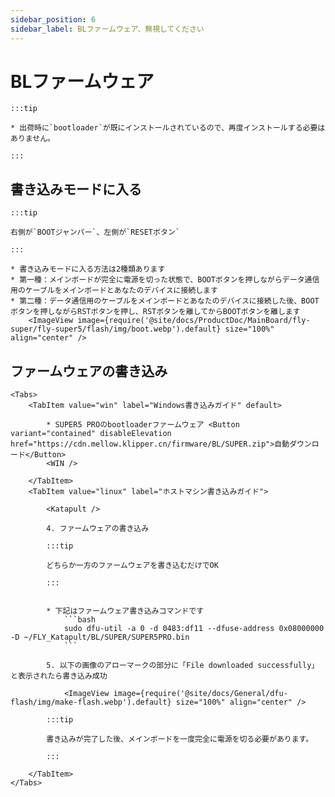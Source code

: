 ```yaml
---
sidebar_position: 6
sidebar_label: BLファームウェア、無視してください
---
```







# BLファームウェア

    :::tip

    * 出荷時に`bootloader`が既にインストールされているので、再度インストールする必要はありません。

    :::

## 書き込みモードに入る

    :::tip

    右側が`BOOTジャンパー`、左側が`RESETボタン`

    :::

    * 書き込みモードに入る方法は2種類あります
    * 第一種：メインボードが完全に電源を切った状態で、BOOTボタンを押しながらデータ通信用のケーブルをメインボードとあなたのデバイスに接続します
    * 第二種：データ通信用のケーブルをメインボードとあなたのデバイスに接続した後、BOOTボタンを押しながらRSTボタンを押し、RSTボタンを離してからBOOTボタンを離します
        <ImageView image={require('@site/docs/ProductDoc/MainBoard/fly-super/fly-super5/flash/img/boot.webp').default} size="100%" align="center" />

## ファームウェアの書き込み
    <Tabs>
        <TabItem value="win" label="Windows書き込みガイド" default>

            * SUPER5 PROのbootloaderファームウェア <Button variant="contained" disableElevation href="https://cdn.mellow.klipper.cn/firmware/BL/SUPER.zip">自動ダウンロード</Button>
            <WIN />
            
        </TabItem>
        <TabItem value="linux" label="ホストマシン書き込みガイド">
            
            <Katapult />

            4. ファームウェアの書き込み

            :::tip

            どちらか一方のファームウェアを書き込むだけでOK

            :::


            * 下記はファームウェア書き込みコマンドです
                ```bash
                sudo dfu-util -a 0 -d 0483:df11 --dfuse-address 0x08000000 -D ~/FLY_Katapult/BL/SUPER/SUPER5PRO.bin
                ```

            5. 以下の画像のアローマークの部分に「File downloaded successfully」と表示されたら書き込み成功

                <ImageView image={require('@site/docs/General/dfu-flash/img/make-flash.webp').default} size="100%" align="center" />

            :::tip

            書き込みが完了した後、メインボードを一度完全に電源を切る必要があります。

            :::

        </TabItem>
    </Tabs>

